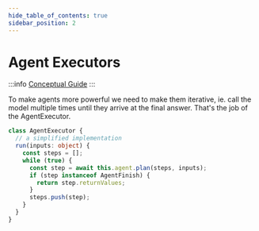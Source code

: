 ```yaml
---
hide_table_of_contents: true
sidebar_position: 2
---
```


# Agent Executors

:::info
[Conceptual Guide](https://docs.langchain.com/docs/components/agents/agent-executor)
:::

To make agents more powerful we need to make them iterative, ie. call the model multiple times until they arrive at the final answer. That's the job of the AgentExecutor.

```typescript
class AgentExecutor {
  // a simplified implementation
  run(inputs: object) {
    const steps = [];
    while (true) {
      const step = await this.agent.plan(steps, inputs);
      if (step instanceof AgentFinish) {
        return step.returnValues;
      }
      steps.push(step);
    }
  }
}
```


<DocCardList />
